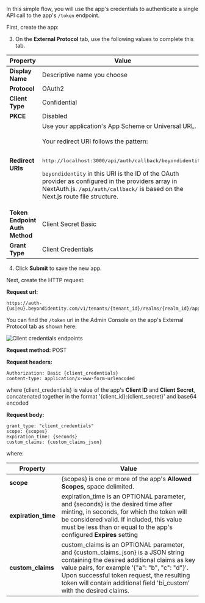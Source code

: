 In this simple flow, you will use the app's credentials to authenticate a single API call to the app's `/token` endpoint.

First, create the app:


<AddAppAdminConsole />

3. On the **External Protocol** tab, use the following values to complete this tab.

  | Property | Value |
  | --- | --- |
  | **Display Name** | Descriptive name you choose |
  | **Protocol** | OAuth2 |
  | **Client Type** | Confidential |
  | **PKCE** | Disabled |
  | **Redirect URIs** | Use your application's App Scheme or Universal URL.<br /><br />Your redirect URI follows the pattern:<br /><br /><pre>http://localhost:3000/api/auth/callback/beyondidentity</pre><div class= "note-message note-message-table"><p>`beyondidentity` in this URI is the ID of the OAuth provider as configured in the providers array in NextAuth.js. `/api/auth/callback/` is based on the Next.js route file structure.</p></div> |
  | **Token Endpoint Auth Method** | Client Secret Basic |
  | **Grant Type** | Client Credentials |

4. Click **Submit** to save the new app.

  Next, create the HTTP request:

  **Request url:**

  ```http
  https://auth-{us|eu}.beyondidentity.com/v1/tenants/{tenant_id}/realms/{realm_id}/applications/{application_id}/token
  ```

  You can find the `/token` url in the Admin Console on the app's External Protocol tab as shown here:

  ![Client credentials endpoints](../images/admin-console/client-credentials-app-endpoints.png)

  **Request method:** POST

  **Request headers:**

  ```http
  Authorization: Basic {client_credentials}
  content-type: application/x-www-form-urlencoded
  ```

  where {client_credentials} is value of the app's **Client ID** and **Client Secret**, concatenated together in the format '{client_id}:{client_secret}' and base64 encoded

  **Request body:**

  ```http
  grant_type: "client_credentials"
  scope: {scopes}
  expiration_time: {seconds}
  custom_claims: {custom_claims_json}
  ```

  where:

  | Property | Value |
  | --- | --- |
  | **scope** | {scopes} is one or more of the app's **Allowed Scopes**, space delimited. |
  | **expiration_time** | expiration_time is an OPTIONAL parameter, and {seconds} is the desired time after minting, in seconds, for which the token will be considered valid. If included, this value must be less than or equal to the app's configured **Expires** setting |
  | **custom_claims** | custom_claims is an OPTIONAL parameter, and {custom_claims_json} is a JSON string containing the desired additional claims as key value pairs, for example '{"a": "b", "c": "d"}'. Upon successful token request, the resulting token will contain additional field 'bi_custom' with the desired claims. |
